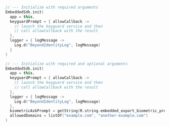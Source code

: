 ```kotlin
// --- Initialize with required arguments
EmbeddedSdk.init(
  app = this,
  keyguardPrompt = { allowCallback ->
    // launch the keyguard service and then
    // call allowCallback with the result
  },
  logger = { logMessage ->
    Log.d("BeyondIdentityLog", logMessage)
  }
)

// --- Initialize with required and optional arguments
EmbeddedSdk.init(
  app = this,
  keyguardPrompt = { allowCallback ->
    // launch the keyguard service and then
    // call allowCallback with the result
  },
  logger = { logMessage ->
    Log.d("BeyondIdentityLog", logMessage)
  },
  biometricAskPrompt = getString(R.string.embedded_export_biometric_prompt_title),
  allowedDomains = listOf("example.com", "another-example.com")
)
```
